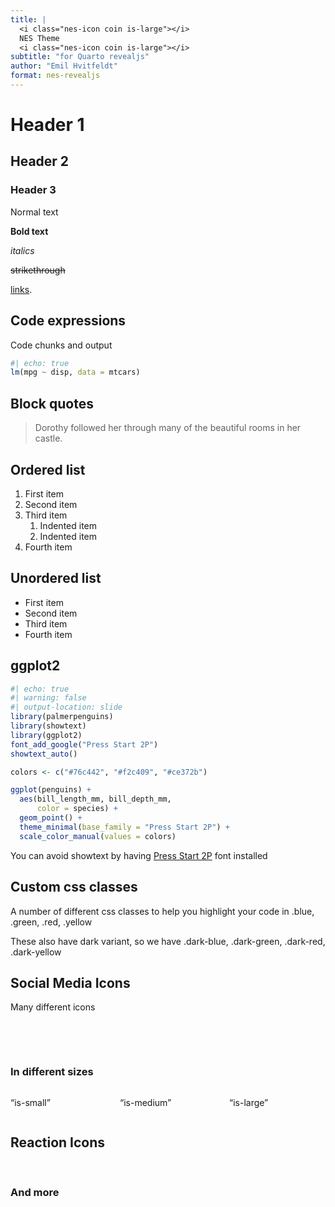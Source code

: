 ```yaml
---
title: |
  <i class="nes-icon coin is-large"></i>
  NES Theme
  <i class="nes-icon coin is-large"></i>
subtitle: "for Quarto revealjs"
author: "Emil Hvitfeldt"
format: nes-revealjs
---
```


# Header 1

## Header 2

### Header 3

Normal text

**Bold text**

*italics*

~~strikethrough~~

[links](https://www.xaringan.gallery/).

## Code expressions

Code chunks and output

```r
#| echo: true
lm(mpg ~ disp, data = mtcars)
```

## Block quotes

> Dorothy followed her through many of the beautiful rooms in her
> castle.

## Ordered list

1.  First item
2.  Second item
3.  Third item
    1.  Indented item
    2.  Indented item
4.  Fourth item

## Unordered list

-   First item
-   Second item
-   Third item
-   Fourth item

## ggplot2

```r
#| echo: true
#| warning: false
#| output-location: slide
library(palmerpenguins)
library(showtext)
library(ggplot2)
font_add_google("Press Start 2P")
showtext_auto()

colors <- c("#76c442", "#f2c409", "#ce372b")

ggplot(penguins) +
  aes(bill_length_mm, bill_depth_mm,
      color = species) +
  geom_point() +
  theme_minimal(base_family = "Press Start 2P") +
  scale_color_manual(values = colors)
```

You can avoid showtext by having [Press Start
2P](https://fonts.google.com/specimen/Press+Start+2P) font installed

## Custom css classes

A number of different css classes to help you highlight your code in [.blue]{.blue}, [.green]{.green}, [.red]{.red}, [.yellow]{.yellow}

These also have dark variant, so we have [.dark-blue]{.dark-blue}, [.dark-green]{.dark-green}, [.dark-red]{.dark-red}, [.dark-yellow]{.dark-yellow}


## Social Media Icons

Many different icons

<i class="nes-icon twitter is-large"></i>
<i class="nes-icon facebook is-large"></i>
<i class="nes-icon instagram is-large"></i>
<i class="nes-icon github is-large"></i>
<i class="nes-icon google is-large"></i>
<i class="nes-icon gmail is-large"></i>
<i class="nes-icon medium is-large"></i>
<i class="nes-icon linkedin is-large"></i>
<i class="nes-icon twitch is-large"></i>
<i class="nes-icon youtube is-large"></i>
<i class="nes-icon reddit is-large"></i>
<i class="nes-icon whatsapp is-large"></i>

<br>

<br>

### In different sizes

::: columns
::: {.column width="33%"}
"is-small"

<i class="nes-icon twitter is-small"></i>
:::

::: {.column width="33%"}
"is-medium"

<i class="nes-icon twitter is-medium"></i>
:::

::: {.column width="33%"}
"is-large"

<i class="nes-icon twitter is-large"></i>
:::
:::

## Reaction Icons

<i class="nes-icon is-large heart"></i>
<i class="nes-icon is-large is-half heart"></i>
<i class="nes-icon is-large is-transparent heart"></i>
<i class="nes-icon is-large heart is-empty"></i>

<i class="nes-icon is-large star"></i>
<i class="nes-icon is-large star is-half"></i>
<i class="nes-icon is-large star is-transparent"></i>
<i class="nes-icon is-large star is-empty"></i>

<i class="nes-icon is-large like"></i>
<i class="nes-icon is-large like is-empty"></i>

<br>

### And more

<i class="nes-icon close is-large"></i>
<i class="nes-icon trophy is-large"></i>
<i class="nes-icon coin is-large"></i>

